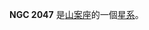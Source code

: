 {{NGCInfoBox|NGCID=NGC 2047|發現者=約翰·弗里德里希·威廉·赫歇爾|發現日期=1836年11月11日|其他編號=ESO 56-SC167|曆元=J2000.0|赤經=5時35分53.1秒
|赤緯=-70°11'34"|星座=山案座|星體=星系|星等=13.2|表面亮度=|藍等=}}

'''NGC 2047''' 是[[山案座|山案座]]的一個[[星系|星系]]。

{{NGCReference|2047}}